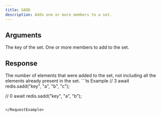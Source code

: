 ```yaml
---
title: SADD
description: Adds one or more members to a set.
---
```


## Arguments

<ParamField body="key" type="string" required>
  The key of the set.
</ParamField>

<ParamField body="members" type="...TValue[]" required>
  One or more members to add to the set.
</ParamField>


## Response

<ResponseField type="number" required>
  The number of elements that were added to the set, not including all the elements already present in the set.
</ResponseField>

<RequestExample>
```ts Example 
// 3
await redis.sadd("key", "a", "b", "c"); 

// 0
await redis.sadd("key", "a", "b"); 
```

</RequestExample>
